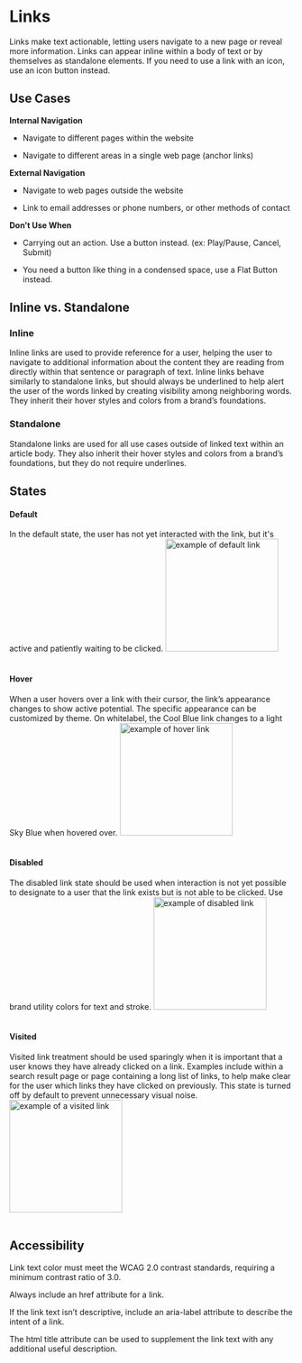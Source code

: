 
<Meta title="Components/Atoms/Links"/>


# Links

  
Links make text actionable, letting users navigate to a new page or reveal more information. Links can appear inline within a body of text or by themselves as standalone elements. If you need to use a link with an icon, use an icon button instead.

## Use Cases

  

**Internal Navigation**

- Navigate to different pages within the website

- Navigate to different areas in a single web page (anchor links)

  

**External Navigation**

-   Navigate to web pages outside the website
    
-   Link to email addresses or phone numbers, or other methods of contact
    

  

**Don’t Use When**

-   Carrying out an action. Use a button instead. (ex: Play/Pause, Cancel, Submit)
    
-   You need a button like thing in a condensed space, use a Flat Button instead.
    

  

## Inline vs. Standalone

  

### Inline
Inline links are used to provide reference for a user, helping the user to navigate to additional information about the content they are reading from directly within that sentence or paragraph of text. Inline links behave similarly to standalone links, but should always be underlined to help alert the user of the words linked by creating visibility among neighboring words. They inherit their hover styles and colors from a brand’s foundations.

  

### Standalone
Standalone links are used for all use cases outside of linked text within an article body. They also inherit their hover styles and colors from a brand’s foundations, but they do not require underlines.

  

## States

  

#### **Default**
In the default state, the user has not yet interacted with the link, but it's active and patiently waiting to be clicked.
 <img alt="example of default link" src="./images/Atoms-Links-DefaultState.png" width="200" />
  <br/><br/>
  

#### Hover

When a user hovers over a link with their cursor, the link’s appearance changes to show active potential. The specific appearance can be customized by theme. On whitelabel, the Cool Blue link changes to a light Sky Blue when hovered over.
<img alt="example of hover link" src="./images/Atoms-Links-HoverState.png" width="200" />
  <br/><br/>
  

#### Disabled

The disabled link state should be used when interaction is not yet possible to designate to a user that the link exists but is not able to be clicked. Use brand utility colors for text and stroke.
<img alt="example of disabled link" src="./images/Atoms-Links-DisabledState.png" width="200" />
  <br/><br/>
  

#### Visited

Visited link treatment should be used sparingly when it is important that a user knows they have already clicked on a link. Examples include within a search result page or page containing a long list of links, to help make clear for the user which links they have clicked on previously. This state is turned off by default to prevent unnecessary visual noise.
<img alt="example of a visited link" src="./images/Atoms-Links-VisitedState.png" width="200" />
  <br/><br/>
  

## Accessibility

  

Link text color must meet the WCAG 2.0 contrast standards, requiring a minimum contrast ratio of 3.0.

Always include an href attribute for a link.

  

If the link text isn’t descriptive, include an aria-label attribute to describe the intent of a link.

  

The html title attribute can be used to supplement the link text with any additional useful description.
